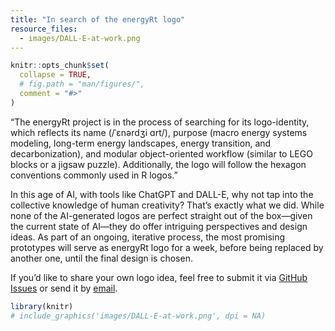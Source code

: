 ```yaml
---
title: "In search of the energyRt logo"
resource_files:
  - images/DALL-E-at-work.png
---
```


```r
knitr::opts_chunk$set(
  collapse = TRUE,
  # fig.path = "man/figures/",
  comment = "#>"
)
```

"The energyRt project is in the process of searching for its logo-identity, which reflects its name (/ˈɛnərdʒi ɑrt/), purpose (macro energy systems modeling, long-term energy landscapes, energy transition, and decarbonization), and modular object-oriented workflow (similar to LEGO blocks or a jigsaw puzzle). Additionally, the logo will follow the hexagon conventions commonly used in R logos."

In this age of AI, with tools like ChatGPT and DALL-E, why not tap into the collective knowledge of human creativity? That’s exactly what we did. While none of the AI-generated logos are perfect straight out of the box—given the current state of AI—they do offer intriguing perspectives and design ideas. As part of an ongoing, iterative process, the most promising prototypes will serve as energyRt logo for a week, before being replaced by another one, until the final design is chosen.

If you’d like to share your own logo idea, feel free to submit it via [GitHub Issues](https://github.com/energyRt/energyRt/issues) or send it by [email](<optimal2050@optimalsolution.dev>).

```r
library(knitr)
# include_graphics('images/DALL-E-at-work.png', dpi = NA)
```


